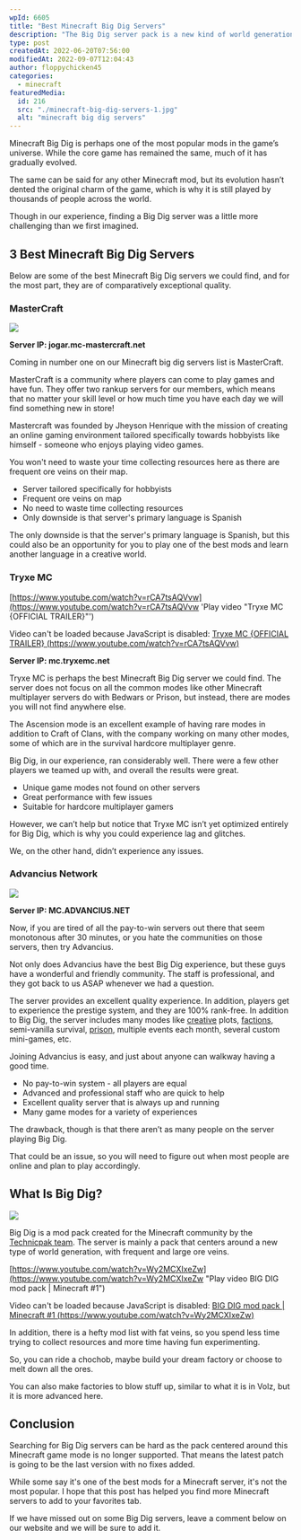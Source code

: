```yaml
---
wpId: 6605
title: "Best Minecraft Big Dig Servers"
description: "The Big Dig server pack is a new kind of world generation, with large and frequent ore veins. With an extensive mod list that will keep you occupied for hours on end while mining through the fat veins!"
type: post
createdAt: 2022-06-20T07:56:00
modifiedAt: 2022-09-07T12:04:43
author: floppychicken45
categories:
  - minecraft
featuredMedia:
  id: 216
  src: "./minecraft-big-dig-servers-1.jpg"
  alt: "minecraft big dig servers"
---
```


Minecraft Big Dig is perhaps one of the most popular mods in the game’s universe. While the core game has remained the same, much of it has gradually evolved.

The same can be said for any other Minecraft mod, but its evolution hasn’t dented the original charm of the game, which is why it is still played by thousands of people across the world.

Though in our experience, finding a Big Dig server was a little more challenging than we first imagined.

## 3 Best Minecraft Big Dig Servers

Below are some of the best Minecraft Big Dig servers we could find, and for the most part, they are of comparatively exceptional quality.

### MasterCraft

![](@assets/images/posts/best-minecraft-big-dig-servers/Best-Minecraft-Big-Dig-Servers.png)

**Server IP: jogar.mc-mastercraft.net**

Coming in number one on our Minecraft big dig servers list is MasterCraft.

MasterCraft is a community where players can come to play games and have fun. They offer two rankup servers for our members, which means that no matter your skill level or how much time you have each day we will find something new in store!

Mastercraft was founded by Jheyson Henrique with the mission of creating an online gaming environment tailored specifically towards hobbyists like himself - someone who enjoys playing video games.

You won't need to waste your time collecting resources here as there are frequent ore veins on their map.

- Server tailored specifically for hobbyists
- Frequent ore veins on map
- No need to waste time collecting resources
- Only downside is that server's primary language is Spanish

The only downside is that the server's primary language is Spanish, but this could also be an opportunity for you to play one of the best mods and learn another language in a creative world.

### Tryxe MC

[https://www.youtube.com/watch?v=rCA7tsAQVvw](https://www.youtube.com/watch?v=rCA7tsAQVvw 'Play video "Tryxe MC {OFFICIAL TRAILER}"')

Video can't be loaded because JavaScript is disabled: [Tryxe MC {OFFICIAL TRAILER} (https://www.youtube.com/watch?v=rCA7tsAQVvw)](https://www.youtube.com/watch?v=rCA7tsAQVvw "Tryxe MC {OFFICIAL TRAILER}")

**Server IP: mc.tryxemc.net**

Tryxe MC is perhaps the best Minecraft Big Dig server we could find. The server does not focus on all the common modes like other Minecraft multiplayer servers do with Bedwars or Prison, but instead, there are modes you will not find anywhere else.

The Ascension mode is an excellent example of having rare modes in addition to Craft of Clans, with the company working on many other modes, some of which are in the survival hardcore multiplayer genre.

Big Dig, in our experience, ran considerably well. There were a few other players we teamed up with, and overall the results were great.

- Unique game modes not found on other servers
- Great performance with few issues
- Suitable for hardcore multiplayer gamers

However, we can’t help but notice that Tryxe MC isn’t yet optimized entirely for Big Dig, which is why you could experience lag and glitches.

We, on the other hand, didn’t experience any issues.

### Advancius Network

![](@assets/images/posts/best-minecraft-big-dig-servers/THE-BEST-SKYBLOCK-SERVER-Advancius-Network-1024x576-1.jpg)

**Server IP: MC.ADVANCIUS.NET**

Now, if you are tired of all the pay-to-win servers out there that seem monotonous after 30 minutes, or you hate the communities on those servers, then try Advancius.

Not only does Advancius have the best Big Dig experience, but these guys have a wonderful and friendly community. The staff is professional, and they got back to us ASAP whenever we had a question.

The server provides an excellent quality experience. In addition, players get to experience the prestige system, and they are 100% rank-free. In addition to Big Dig, the server includes many modes like [creative](https://www.ghostcap.com/best-minecraft-creative-servers/) plots, [factions](https://www.ghostcap.com/best-minecraft-faction-servers/), semi-vanilla survival, [prison](https://www.ghostcap.com/best-minecraft-prison-servers/), multiple events each month, several custom mini-games, etc.

Joining Advancius is easy, and just about anyone can walkway having a good time.

- No pay-to-win system - all players are equal
- Advanced and professional staff who are quick to help
- Excellent quality server that is always up and running
- Many game modes for a variety of experiences

The drawback, though is that there aren’t as many people on the server playing Big Dig.

That could be an issue, so you will need to figure out when most people are online and plan to play accordingly.

## What Is Big Dig?

![](@assets/images/posts/best-minecraft-big-dig-servers/What-Is-Big-Dig.jpg)

Big Dig is a mod pack created for the Minecraft community by the [Technicpak team](https://www.technicpack.net/modpack/bigdig.552679). The server is mainly a pack that centers around a new type of world generation, with frequent and large ore veins.

[https://www.youtube.com/watch?v=Wy2MCXIxeZw](https://www.youtube.com/watch?v=Wy2MCXIxeZw "Play video BIG DIG mod pack | Minecraft #1")

Video can't be loaded because JavaScript is disabled: [BIG DIG mod pack | Minecraft #1 (https://www.youtube.com/watch?v=Wy2MCXIxeZw)](https://www.youtube.com/watch?v=Wy2MCXIxeZw "BIG DIG mod pack | Minecraft #1")

In addition, there is a hefty mod list with fat veins, so you spend less time trying to collect resources and more time having fun experimenting.

So, you can ride a chochob, maybe build your dream factory or choose to melt down all the ores.

You can also make factories to blow stuff up, similar to what it is in Volz, but it is more advanced here.

## Conclusion

Searching for Big Dig servers can be hard as the pack centered around this Minecraft game mode is no longer supported. That means the latest patch is going to be the last version with no fixes added.

While some say it's one of the best mods for a Minecraft server, it's not the most popular. I hope that this post has helped you find more Minecraft servers to add to your favorites tab.

If we have missed out on some Big Dig servers, leave a comment below on our website and we will be sure to add it.
